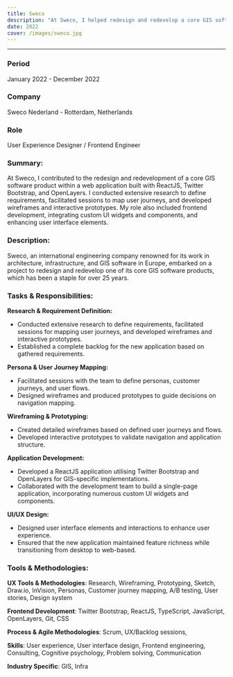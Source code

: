 ```yaml
---
title: Sweco
description: "At Sweco, I helped redesign and redevelop a core GIS software product using ReactJS, Twitter Bootstrap, and OpenLayers. I defined requirements, mapped user journeys, created prototypes, and developed custom UI components for the frontend."
date: 2022
cover: /images/sweco.jpg
---
```


<hr />

### **Period**  
January 2022 - December 2022

### **Company**  
Sweco Nederland - Rotterdam, Netherlands

### **Role**  
User Experience Designer / Frontend Engineer

### **Summary:**
At Sweco, I contributed to the redesign and redevelopment of a core GIS software product within a web application built with ReactJS, Twitter Bootstrap, and OpenLayers. I conducted extensive research to define requirements, facilitated sessions to map user journeys, and developed wireframes and interactive prototypes. My role also included frontend development, integrating custom UI widgets and components, and enhancing user interface elements.

### **Description:**  
Sweco, an international engineering company renowned for its work in architecture, infrastructure, and GIS software in Europe, embarked on a project to redesign and redevelop one of its core GIS software products, which has been a staple for over 25 years.

### **Tasks & Responsibilities:**  

**Research & Requirement Definition:**
- Conducted extensive research to define requirements, facilitated sessions for mapping user journeys, and developed wireframes and interactive prototypes.
- Established a complete backlog for the new application based on gathered requirements.

**Persona & User Journey Mapping:**
- Facilitated sessions with the team to define personas, customer journeys, and user flows.
- Designed wireframes and produced prototypes to guide decisions on navigation mapping.

**Wireframing & Prototyping:**
- Created detailed wireframes based on defined user journeys and flows.
- Developed interactive prototypes to validate navigation and application structure.

**Application Development:**
- Developed a ReactJS application utilising Twitter Bootstrap and OpenLayers for GIS-specific implementations.
- Collaborated with the development team to build a single-page application, incorporating numerous custom UI widgets and components.

**UI/UX Design:**
- Designed user interface elements and interactions to enhance user experience.
- Ensured that the new application maintained feature richness while transitioning from desktop to web-based.

### **Tools & Methodologies:**

**UX Tools & Methodologies**: 
Research, Wireframing, Prototyping, Sketch, Draw.io, InVision, Personas, Customer journey mapping, A/B testing, User stories, Design system

**Frontend Development**: 
Twitter Bootstrap, ReactJS, TypeScript, JavaScript, OpenLayers, Git, CSS

**Process & Agile Methodologies**: 
Scrum, UX/Backlog sessions,

**Skills**: 
User experience, User interface design, Frontend engineering, Consulting, Cognitive psychology, Problem solving, Communication

**Industry Specific**: 
GIS, Infra